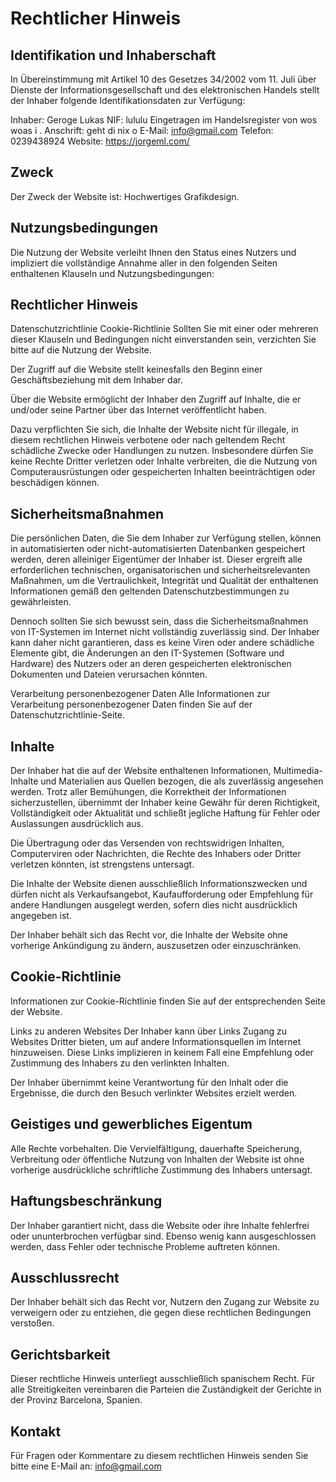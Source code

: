 # Rechtlicher Hinweis

## Identifikation und Inhaberschaft
In Übereinstimmung mit Artikel 10 des Gesetzes 34/2002 vom 11. Juli über Dienste der Informationsgesellschaft und des elektronischen Handels stellt der Inhaber folgende Identifikationsdaten zur Verfügung:

Inhaber: Geroge Lukas
NIF: lululu
Eingetragen im Handelsregister von wos woas i .
Anschrift: geht di nix o
E-Mail: info@gmail.com
Telefon: 0239438924
Website: https://jorgeml.com/

## Zweck
Der Zweck der Website ist: Hochwertiges Grafikdesign.

## Nutzungsbedingungen
Die Nutzung der Website verleiht Ihnen den Status eines Nutzers und impliziert die vollständige Annahme aller in den folgenden Seiten enthaltenen Klauseln und Nutzungsbedingungen:

## Rechtlicher Hinweis
Datenschutzrichtlinie
Cookie-Richtlinie
Sollten Sie mit einer oder mehreren dieser Klauseln und Bedingungen nicht einverstanden sein, verzichten Sie bitte auf die Nutzung der Website.

Der Zugriff auf die Website stellt keinesfalls den Beginn einer Geschäftsbeziehung mit dem Inhaber dar.

Über die Website ermöglicht der Inhaber den Zugriff auf Inhalte, die er und/oder seine Partner über das Internet veröffentlicht haben.

Dazu verpflichten Sie sich, die Inhalte der Website nicht für illegale, in diesem rechtlichen Hinweis verbotene oder nach geltendem Recht schädliche Zwecke oder Handlungen zu nutzen. Insbesondere dürfen Sie keine Rechte Dritter verletzen oder Inhalte verbreiten, die die Nutzung von Computerausrüstungen oder gespeicherten Inhalten beeinträchtigen oder beschädigen können.

## Sicherheitsmaßnahmen
Die persönlichen Daten, die Sie dem Inhaber zur Verfügung stellen, können in automatisierten oder nicht-automatisierten Datenbanken gespeichert werden, deren alleiniger Eigentümer der Inhaber ist. Dieser ergreift alle erforderlichen technischen, organisatorischen und sicherheitsrelevanten Maßnahmen, um die Vertraulichkeit, Integrität und Qualität der enthaltenen Informationen gemäß den geltenden Datenschutzbestimmungen zu gewährleisten.

Dennoch sollten Sie sich bewusst sein, dass die Sicherheitsmaßnahmen von IT-Systemen im Internet nicht vollständig zuverlässig sind. Der Inhaber kann daher nicht garantieren, dass es keine Viren oder andere schädliche Elemente gibt, die Änderungen an den IT-Systemen (Software und Hardware) des Nutzers oder an deren gespeicherten elektronischen Dokumenten und Dateien verursachen könnten.

Verarbeitung personenbezogener Daten
Alle Informationen zur Verarbeitung personenbezogener Daten finden Sie auf der Datenschutzrichtlinie-Seite.

## Inhalte
Der Inhaber hat die auf der Website enthaltenen Informationen, Multimedia-Inhalte und Materialien aus Quellen bezogen, die als zuverlässig angesehen werden. Trotz aller Bemühungen, die Korrektheit der Informationen sicherzustellen, übernimmt der Inhaber keine Gewähr für deren Richtigkeit, Vollständigkeit oder Aktualität und schließt jegliche Haftung für Fehler oder Auslassungen ausdrücklich aus.

Die Übertragung oder das Versenden von rechtswidrigen Inhalten, Computerviren oder Nachrichten, die Rechte des Inhabers oder Dritter verletzen könnten, ist strengstens untersagt.

Die Inhalte der Website dienen ausschließlich Informationszwecken und dürfen nicht als Verkaufsangebot, Kaufaufforderung oder Empfehlung für andere Handlungen ausgelegt werden, sofern dies nicht ausdrücklich angegeben ist.

Der Inhaber behält sich das Recht vor, die Inhalte der Website ohne vorherige Ankündigung zu ändern, auszusetzen oder einzuschränken.

## Cookie-Richtlinie
Informationen zur Cookie-Richtlinie finden Sie auf der entsprechenden Seite der Website.

Links zu anderen Websites
Der Inhaber kann über Links Zugang zu Websites Dritter bieten, um auf andere Informationsquellen im Internet hinzuweisen. Diese Links implizieren in keinem Fall eine Empfehlung oder Zustimmung des Inhabers zu den verlinkten Inhalten.

Der Inhaber übernimmt keine Verantwortung für den Inhalt oder die Ergebnisse, die durch den Besuch verlinkter Websites erzielt werden.

## Geistiges und gewerbliches Eigentum
Alle Rechte vorbehalten.
Die Vervielfältigung, dauerhafte Speicherung, Verbreitung oder öffentliche Nutzung von Inhalten der Website ist ohne vorherige ausdrückliche schriftliche Zustimmung des Inhabers untersagt.

## Haftungsbeschränkung
Der Inhaber garantiert nicht, dass die Website oder ihre Inhalte fehlerfrei oder ununterbrochen verfügbar sind. Ebenso wenig kann ausgeschlossen werden, dass Fehler oder technische Probleme auftreten können.

## Ausschlussrecht
Der Inhaber behält sich das Recht vor, Nutzern den Zugang zur Website zu verweigern oder zu entziehen, die gegen diese rechtlichen Bedingungen verstoßen.

## Gerichtsbarkeit
Dieser rechtliche Hinweis unterliegt ausschließlich spanischem Recht. Für alle Streitigkeiten vereinbaren die Parteien die Zuständigkeit der Gerichte in der Provinz Barcelona, Spanien.

## Kontakt
Für Fragen oder Kommentare zu diesem rechtlichen Hinweis senden Sie bitte eine E-Mail an: info@gmail.com